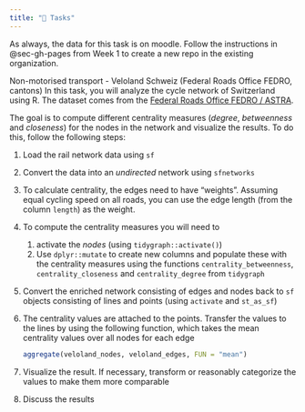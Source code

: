 ```yaml
---
title: "🚀 Tasks"
---
```


As always, the data for this task is on moodle. Follow the instructions in @sec-gh-pages from Week 1 to create a new repo in the existing organization.


Non-motorised transport - Veloland Schweiz (Federal Roads Office FEDRO, cantons)
In this task, you will analyze the cycle network of Switzerland using R. The dataset comes from the [Federal Roads Office FEDRO / ASTRA](https://map.geo.admin.ch/#/map?lang=en&layers=ch.astra.veloland&bgLayer=void). 

The goal is to compute different centrality measures (*degree*, *betweenness* and *closeness*) for the nodes in the network and visualize the results. To do this, follow the following steps:



1. Load the rail network data using `sf`
2. Convert the data into an *undirected* network using `sfnetworks`
3. To calculate centrality, the edges need to have "weights". Assuming equal cycling speed on all roads, you can use the edge length (from the column `length`) as the weight. 
4. To compute the centrality measures you will need to 
   1. activate the *nodes* (using `tidygraph::activate()`) 
   2. Use `dplyr::mutate` to create new columns and populate these with the centrality measures using the functions `centrality_betweenness`, `centrality_closeness` and `centrality_degree` from `tidygraph`
4. Convert the enriched network consisting of edges and nodes back to `sf` objects consisting of lines and points (using `activate` and `st_as_sf`)
5. The centrality values are attached to the points. Transfer the values to the lines by using the following function, which takes the mean centrality values over all nodes for each edge
  
   ```.r
   aggregate(veloland_nodes, veloland_edges, FUN = "mean")
   ```
5. Visualize the result. If necessary, transform or reasonably categorize the values to make them more comparable
6. Discuss the results






